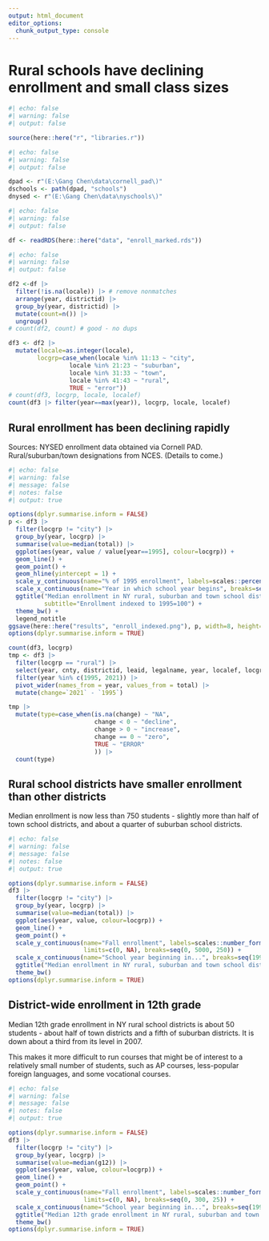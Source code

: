 ```yaml
---
output: html_document
editor_options: 
  chunk_output_type: console
---
```

# Rural schools have declining enrollment and small class sizes

```r
#| echo: false
#| warning: false
#| output: false

source(here::here("r", "libraries.r"))

```


```r
#| echo: false
#| warning: false
#| output: false

dpad <- r"(E:\Gang Chen\data\cornell_pad\)"
dschools <- path(dpad, "schools")
dnysed <- r"(E:\Gang Chen\data\nyschools\)"

```


```r
#| echo: false
#| warning: false
#| output: false

df <- readRDS(here::here("data", "enroll_marked.rds"))

```


```r
#| echo: false
#| warning: false
#| output: false

df2 <-df |> 
  filter(!is.na(locale)) |> # remove nonmatches
  arrange(year, districtid) |> 
  group_by(year, districtid) |> 
  mutate(count=n()) |> 
  ungroup()
# count(df2, count) # good - no dups

df3 <- df2 |> 
  mutate(locale=as.integer(locale),
        locgrp=case_when(locale %in% 11:13 ~ "city",
                 locale %in% 21:23 ~ "suburban",
                 locale %in% 31:33 ~ "town",
                 locale %in% 41:43 ~ "rural",
                 TRUE ~ "error"))
# count(df3, locgrp, locale, localef)
count(df3 |> filter(year==max(year)), locgrp, locale, localef)

```


## Rural enrollment has been declining rapidly

Sources: NYSED enrollment data obtained via Cornell PAD. Rural/suburban/town designations from NCES. (Details to come.)

```r
#| echo: false
#| warning: false
#| message: false
#| notes: false
#| output: true

options(dplyr.summarise.inform = FALSE)
p <- df3 |>
  filter(locgrp != "city") |> 
  group_by(year, locgrp) |>
  summarise(value=median(total)) |> 
  ggplot(aes(year, value / value[year==1995], colour=locgrp)) +
  geom_line() +
  geom_point() +
  geom_hline(yintercept = 1) +
  scale_y_continuous(name="% of 1995 enrollment", labels=scales::percent_format(accuracy = 1)) +
  scale_x_continuous(name="Year in which school year begins", breaks=seq(1990, 2025, 5)) +
  ggtitle("Median enrollment in NY rural, suburban and town school districts",
          subtitle="Enrollment indexed to 1995=100") +
  theme_bw() +
  legend_notitle
ggsave(here::here("results", "enroll_indexed.png"), p, width=8, height=6)
options(dplyr.summarise.inform = TRUE)

```


```r
count(df3, locgrp)
tmp <- df3 |>
  filter(locgrp == "rural") |> 
  select(year, cnty, districtid, leaid, legalname, year, localef, locgrp, total) |> 
  filter(year %in% c(1995, 2021)) |> 
  pivot_wider(names_from = year, values_from = total) |> 
  mutate(change=`2021` - `1995`)

tmp |> 
  mutate(type=case_when(is.na(change) ~ "NA",
                        change < 0 ~ "decline",
                        change > 0 ~ "increase",
                        change == 0 ~ "zero",
                        TRUE ~ "ERROR"
                        )) |> 
  count(type)

```


## Rural school districts have smaller enrollment than other districts

Median enrollment is now less than 750 students - slightly more than half of town school districts, and about a quarter of suburban school districts.


```r
#| echo: false
#| warning: false
#| message: false
#| notes: false
#| output: true

options(dplyr.summarise.inform = FALSE)
df3 |>
  filter(locgrp != "city") |> 
  group_by(year, locgrp) |>
  summarise(value=median(total)) |> 
  ggplot(aes(year, value, colour=locgrp)) +
  geom_line() +
  geom_point() +
  scale_y_continuous(name="Fall enrollment", labels=scales::number_format(accuracy = 1), 
                     limits=c(0, NA), breaks=seq(0, 5000, 250)) +
  scale_x_continuous(name="School year beginning in...", breaks=seq(1990, 2025, 5)) +
  ggtitle("Median enrollment in NY rural, suburban and town school districts") +
  theme_bw()
options(dplyr.summarise.inform = TRUE)

```

## District-wide enrollment in 12th grade

Median 12th grade enrollment in NY rural school districts is about 50 students - about half of town districts and a fifth of suburban districts. It is down about a third from its level in 2007.

This makes it more difficult to run courses that might be of interest to a relatively small number of students, such as AP courses, less-popular foreign languages, and some vocational courses.


```r
#| echo: false
#| warning: false
#| message: false
#| notes: false
#| output: true

options(dplyr.summarise.inform = FALSE)
df3 |>
  filter(locgrp != "city") |> 
  group_by(year, locgrp) |>
  summarise(value=median(g12)) |> 
  ggplot(aes(year, value, colour=locgrp)) +
  geom_line() +
  geom_point() +
  scale_y_continuous(name="Fall enrollment", labels=scales::number_format(accuracy = 1), 
                     limits=c(0, NA), breaks=seq(0, 300, 25)) +
  scale_x_continuous(name="School year beginning in...", breaks=seq(1990, 2025, 5)) +
  ggtitle("Median 12th grade enrollment in NY rural, suburban and town school districts") +
  theme_bw()
options(dplyr.summarise.inform = TRUE)
```


